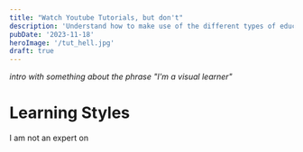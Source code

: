 ```yaml
---
title: "Watch Youtube Tutorials, but don't"
description: 'Understand how to make use of the different types of educational media'
pubDate: '2023-11-18'
heroImage: '/tut_hell.jpg'
draft: true
---
```



*intro with something about the phrase "I'm a visual learner"*

# <Anchor id="learning-styles" />Learning Styles

I am not an expert on 

